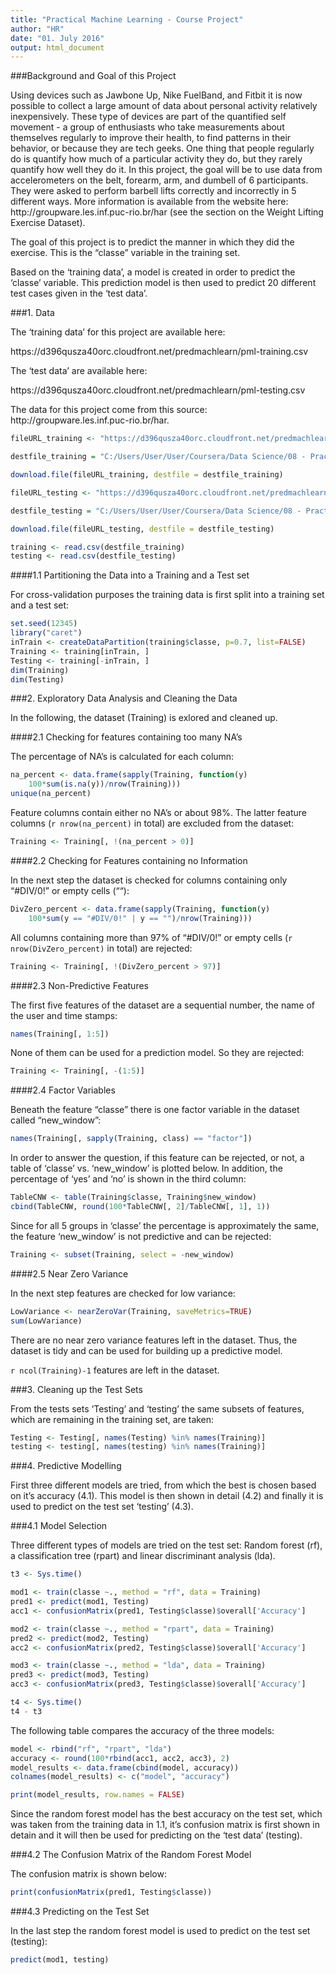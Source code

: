 ```yaml
---
title: "Practical Machine Learning - Course Project"
author: "HR"
date: "01. July 2016"
output: html_document
---
```

  
  
###Background and Goal of this Project
  
Using devices such as Jawbone Up, Nike FuelBand, and Fitbit it is now possible to collect a large amount of data about personal activity relatively inexpensively. These type of devices are part of the quantified self movement - a group of enthusiasts who take measurements about themselves regularly to improve their health, to find patterns in their behavior, or because they are tech geeks. One thing that people regularly do is quantify how much of a particular activity they do, but they rarely quantify how well they do it. In this project, the goal will be to use data from accelerometers on the belt, forearm, arm, and dumbell of 6 participants. They were asked to perform barbell lifts correctly and incorrectly in 5 different ways. More information is available from the website here: http://groupware.les.inf.puc-rio.br/har (see the section on the Weight Lifting Exercise Dataset).
  
The goal of this project is to predict the manner in which they did the exercise. This is the "classe" variable in the training set.
  
Based on the 'training data', a model is created in order to predict the 'classe' variable. This prediction model is then used to predict 20 different test cases given in the 'test data'.
  
  
###1. Data
  
The 'training data' for this project are available here:
  
https://d396qusza40orc.cloudfront.net/predmachlearn/pml-training.csv
  
The 'test data' are available here:
  
https://d396qusza40orc.cloudfront.net/predmachlearn/pml-testing.csv
  
The data for this project come from this source: http://groupware.les.inf.puc-rio.br/har. 
  
```r
fileURL_training <- "https://d396qusza40orc.cloudfront.net/predmachlearn/pml-training.csv"

destfile_training = "C:/Users/User/User/Coursera/Data Science/08 - Practical Machine Learning/Assignment1/pml-training.csv"

download.file(fileURL_training, destfile = destfile_training)

fileURL_testing <- "https://d396qusza40orc.cloudfront.net/predmachlearn/pml-testing.csv"

destfile_testing = "C:/Users/User/User/Coursera/Data Science/08 - Practical Machine Learning/Assignment1/pml-testing.csv"

download.file(fileURL_testing, destfile = destfile_testing)

training <- read.csv(destfile_training)
testing <- read.csv(destfile_testing)
```
  
  
####1.1 Partitioning the Data into a Training and a Test set
  
For cross-validation purposes the training data is first split into a training set and a test set:
  
```r
set.seed(12345)
library("caret")
inTrain <- createDataPartition(training$classe, p=0.7, list=FALSE)
Training <- training[inTrain, ]
Testing <- training[-inTrain, ]
dim(Training)
dim(Testing)
``` 
  
  
###2. Exploratory Data Analysis and Cleaning the Data
  
In the following, the dataset (Training) is exlored and cleaned up.
  
  
####2.1 Checking for features containing too many NA's
  
The percentage of NA's is calculated for each column:
  
```r
na_percent <- data.frame(sapply(Training, function(y) 
    100*sum(is.na(y))/nrow(Training)))
unique(na_percent)
```
  
Feature columns contain either no NA's or about 98%. The latter feature columns (`r nrow(na_percent)` in total) are excluded from the dataset:
  
```r
Training <- Training[, !(na_percent > 0)]
```
  
  
####2.2 Checking for Features containing no Information

In the next step the dataset is checked for columns containing only "#DIV/0!" or empty cells (""):
  
```r
DivZero_percent <- data.frame(sapply(Training, function(y) 
    100*sum(y == "#DIV/0!" | y == "")/nrow(Training)))
```
  
All columns containing more than 97% of "#DIV/0!" or empty cells (`r nrow(DivZero_percent)` in total) are rejected:
  
```r
Training <- Training[, !(DivZero_percent > 97)]
```
  
  
####2.3 Non-Predictive Features
  
The first five features of the dataset are a sequential number, the name of the user and time stamps:
  
```r
names(Training[, 1:5])
```
  
None of them can be used for a prediction model. So they are rejected:
  
```r
Training <- Training[, -(1:5)]
```
  
  
####2.4 Factor Variables
  
Beneath the feature "classe" there is one factor variable in the dataset called "new_window":
  
```r
names(Training[, sapply(Training, class) == "factor"])
```
  
In order to answer the question, if this feature can be rejected, or not, a table of 'classe' vs. 'new_window' is plotted below. In addition, the percentage of 'yes' and 'no' is shown in the third column:
  
```r
TableCNW <- table(Training$classe, Training$new_window)
cbind(TableCNW, round(100*TableCNW[, 2]/TableCNW[, 1], 1))
```
  
Since for all 5 groups in 'classe' the percentage is approximately the same, the feature 'new_window' is not predictive and can be rejected:
  
```r
Training <- subset(Training, select = -new_window)
```
  
  
####2.5 Near Zero Variance
  
In the next step features are checked for low variance:
  
```r
LowVariance <- nearZeroVar(Training, saveMetrics=TRUE)
sum(LowVariance)
```
  
There are no near zero variance features left in the dataset. Thus, the dataset is tidy and can be used for building up a predictive model.
  
`r ncol(Training)-1` features are left in the dataset.
  
  
###3. Cleaning up the Test Sets
  
From the tests sets 'Testing' and 'testing' the same subsets of features, which are remaining in the training set, are taken:
  
```r
Testing <- Testing[, names(Testing) %in% names(Training)]
testing <- testing[, names(testing) %in% names(Training)]
```
  
  
###4. Predictive Modelling
  
First three different models are tried, from which the best is chosen based on it's accuracy (4.1). This model is then shown in detail (4.2) and finally it is used to predict on the test set 'testing' (4.3).
  
  
###4.1 Model Selection
  
Three different types of models are tried on the test set: Random forest (rf), a classification tree (rpart) and linear discriminant analysis (lda).
  
```r
t3 <- Sys.time()
``` 
  
```r
mod1 <- train(classe ~., method = "rf", data = Training)
pred1 <- predict(mod1, Testing)
acc1 <- confusionMatrix(pred1, Testing$classe)$overall['Accuracy']

mod2 <- train(classe ~., method = "rpart", data = Training)
pred2 <- predict(mod2, Testing)
acc2 <- confusionMatrix(pred2, Testing$classe)$overall['Accuracy']

mod3 <- train(classe ~., method = "lda", data = Training)
pred3 <- predict(mod3, Testing)
acc3 <- confusionMatrix(pred3, Testing$classe)$overall['Accuracy']
```
  
```r
t4 <- Sys.time()
t4 - t3
```
  
The following table compares the accuracy of the three models:
  
```r
model <- rbind("rf", "rpart", "lda")
accuracy <- round(100*rbind(acc1, acc2, acc3), 2)
model_results <- data.frame(cbind(model, accuracy))
colnames(model_results) <- c("model", "accuracy")

print(model_results, row.names = FALSE)
```
  
Since the random forest model has the best accuracy on the test set, which was taken from the training data in 1.1, it's confusion matrix is first shown in detain and it will then be used for predicting on the 'test data' (testing).
  
  
###4.2 The Confusion Matrix of the Random Forest Model
  
The confusion matrix is shown below:
  
```r
print(confusionMatrix(pred1, Testing$classe))
```
  
  
###4.3 Predicting on the Test Set
  
In the last step the random forest model is used to predict on the test set (testing):
  
```r
predict(mod1, testing)
```


